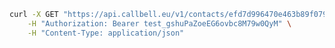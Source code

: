 ```bash
curl -X GET "https://api.callbell.eu/v1/contacts/efd7d996470e463b89f079be6cf578ed/messages" \
    -H "Authorization: Bearer test_gshuPaZoeEG6ovbc8M79w0QyM" \
    -H "Content-Type: application/json"
```

